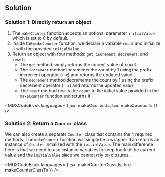 

## Solution

### Solution 1: Directly return an object

1. The `makeCounter` function accepts an optional parameter `initialValue`, which is set to 0 by default.
1. Inside the `makeCounter` function, we declare a variable `count` and initialize it with the provided `initialValue`.
1. Return an object with four methods: `get`, `increment`, `decrement`, and `reset`:
   - The `get` method simply returns the current value of count.
   - The `increment` method increments the count by 1 using the prefix increment operator (`++x`) and returns the updated value.
   - The `decrement` method decrements the count by 1 using the prefix decrement operator (`--x`) and returns the updated value.
   - The `reset` method resets the `count` to the initial value provided in the `makeCounter` function and returns it.

<MDXCodeBlock languages={{ jsx: makeCounterJs, tsx: makeCounterTs }} />

### Solution 2: Return a `Counter` class

We can also create a separate `Counter` class that contains the 4 required methods. The `makeCounter` function will simply be a wrapper than returns an instance of `Counter` initialized with the `initialValue`. The main difference here is that we need to use instance variables to keep track of the current value and the `initialValue` since we cannot rely on closures.

<MDXCodeBlock
  languages={{ jsx: makeCounterClassJs, tsx: makeCounterClassTs }}
/>

